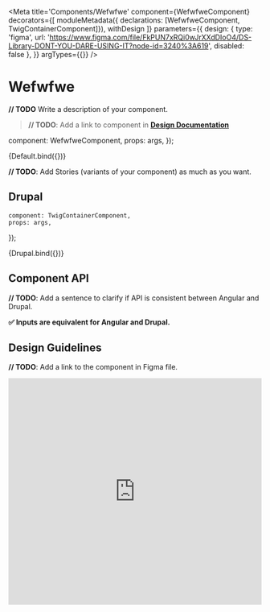 
<Meta 
    title='Components/Wefwfwe' 
    component={WefwfweComponent}
    decorators={[
        moduleMetadata({ declarations: [WefwfweComponent, TwigContainerComponent]}),
        withDesign
    ]}
    parameters={{
        design: {
            type: 'figma',
            url: 'https://www.figma.com/file/FkPUN7xRQi0wJrXXdDIoO4/DS-Library-DONT-YOU-DARE-USING-IT?node-id=3240%3A619',
            disabled: false
        },
    }}
    argTypes={{}}
/>

# Wefwfwe

**// TODO** Write a description of your component.
> **// TODO**: Add a link to component in **[Design Documentation](https://zeroheight.com)**

  component: WefwfweComponent,
  props: args,
});

<Preview>
    <Story 
        name='Default' 
        args={{ label: 'Default Label' }}
    >
        {Default.bind({})}
    </Story>
</Preview>


**// TODO**: Add Stories (variants of your component) as much as you want.


## Drupal

    component: TwigContainerComponent,
    props: args,
});

<Preview>
    <Story 
        name='Drupal'
        args={{ 
            elementPath: 'components/wefwfwe/twig/wefwfwe',
            label: 'Drupal Label',
        }}
        height='150px'
    >
        {Drupal.bind({})}
    </Story>
</Preview>


## Component API

**// TODO**: Add a sentence to clarify if API is consistent between Angular and Drupal.

**✅ Inputs are equivalent for Angular and Drupal.**

<Props of={WefwfweComponent} />


## Design Guidelines

**// TODO**: Add a link to the component in Figma file.

<iframe width='100%' height='450' src='https://www.figma.com/embed?embed_host=share&url=https%3A%2F%2Fwww.figma.com%2Ffile%2FFkPUN7xRQi0wJrXXdDIoO4%2FDS-Library-DONT-YOU-DARE-USING-IT%3Fnode-id%3D3240%253A619&chrome=DOCUMENTATION' frameBorder='0' allowFullScreen></iframe>
